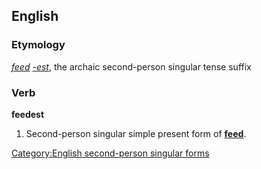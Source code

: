 ==English==
===Etymology===
''[[feed]]'' ''[[-est]]'', the archaic second-person singular tense suffix

===Verb===
'''feedest'''

# {{context|archaic|lang=en}} Second-person singular simple present form of '''[[feed]]'''.

[[Category:English second-person singular forms]]